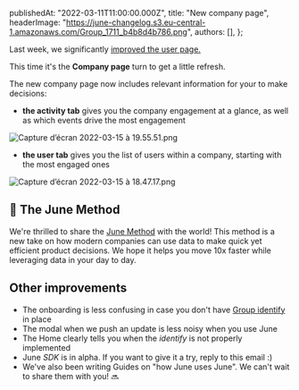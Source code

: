 
  publishedAt: "2022-03-11T11:00:00.000Z",
  title: "New company page",
  headerImage:
    "https://june-changelog.s3.eu-central-1.amazonaws.com/Group_1711_b4b8d4b786.png",
  authors: [],
};

Last week, we significantly [improved the user page.](https://changelog.june.so/changelog/new-user-page)

This time it's the **Company page** turn to get a little refresh.

The new company page now includes relevant information for your to make decisions:

- **the activity tab** gives you the company engagement at a glance, as well as which events drive the most engagement

![Capture d’écran 2022-03-15 à 19.55.51.png](https://june-changelog.s3.eu-central-1.amazonaws.com/Capture_d_ecran_2022_03_15_a_19_55_51_c2b48637a3.png)

- **the user tab** gives you the list of users within a company, starting with the most engaged ones

![Capture d’écran 2022-03-15 à 18.47.17.png](https://june-changelog.s3.eu-central-1.amazonaws.com/Capture_d_ecran_2022_03_15_a_18_47_17_2754d91be9.png)

## 📘 The June Method

We're thrilled to share the [June Method](https://june.so/method) with the world! This method is a new take on how modern companies can use data to make quick yet efficient product decisions. We hope it helps you move 10x faster while leveraging data in your day to day.

## Other improvements

- The onboarding is less confusing in case you don't have [Group identify](https://segment.com/docs/connections/spec/group/) in place
- The modal when we push an update is less noisy when you use June
- The Home clearly tells you when the _identify_ is not properly implemented
- June _SDK_ is in alpha. If you want to give it a try, reply to this email :)
- We've also been writing Guides on "how June uses June". We can't wait to share them with you! 🔜

